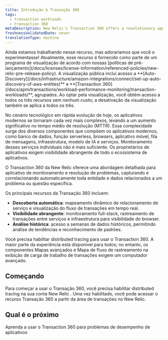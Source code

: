 ```yaml
---
title: Introdução à Transação 360
tags:
  - transaction workloads
  - transaction 360
metaDescription: New Relic's Transaction 360 offers a revolutionary approach to application monitoring and troubleshooting by automatically capturing and correlating all entities and data related to a specific problem or question.
freshnessValidatedDate: never
translationType: machine
---
```


<Callout title="visualização">
  Ainda estamos trabalhando nesse recurso, mas adoraríamos que você o experimentasse! Atualmente, esse recurso é fornecido como parte de um programa de visualização de acordo com nossas [políticas de pré-lançamento](/docs/licenses/license-information/referenced-policies/new-relic-pre-release-policy). A visualização pública inclui acesso a <DNT>**[Auto-Discovery](/docs/infrastructure/amazon-integrations/connect/set-up-auto-discovery-of-aws-entities)**</DNT> e <DNT>**[Transaction 360](/docs/apm/transactions/workload-performance-monitoring/transaction-workloads)**</DNT>, agrupados. Ao optar pela visualização, você obtém acesso a todos os três recursos sem nenhum custo; a desativação da visualização também se aplica a todos os três.
</Callout>

No cenário tecnológico em rápida evolução de hoje, os aplicativos modernos se tornaram cada vez mais complexos, levando a um aumento significativo no tempo médio de resolução (MTTR). Essa complexidade surge dos diversos componentes que compõem os aplicativos modernos, como banco de dados, função serverless, browsers, aplicativo móvel, fila de mensagens, infraestrutura, modelo de IA e serviços. Monitoramento desses serviços individuais não é mais suficiente. Os proprietários de aplicativos exigem visibilidade abrangente de todo o ecossistema de aplicativos.

O Transaction 360 da New Relic oferece uma abordagem detalhada para aplicativo de monitoramento e resolução de problemas, capturando e correlacionando automaticamente toda entidade e dados relacionados a um problema ou questão específica.

Os principais recursos da Transação 360 incluem:

* **Descoberta automática**: mapeamento dinâmico de relacionamento de serviço e visualização do fluxo de transações em tempo real.
* **Visibilidade abrangente**: monitoramento full-stack, rastreamento de transações entre serviços e infraestrutura para visibilidade do browser.
* **Análise histórica**: acesso a semanas de dados históricos, permitindo análise de tendências e reconhecimento de padrões.

<Callout variant="important">
  Você precisa habilitar distributed tracing para usar o Transaction 360. A maior parte da experiência está disponível para todos; no entanto, os componentes Mapas avançados e Mapa de fluxo de rastreamento na exibição de carga de trabalho de transações exigem um computador avançado.
</Callout>

## Começando

Para começar a usar o Transação 360, você precisa habilitar distributed tracing na sua conta New Relic . Uma vez habilitado, você pode acessar o recurso Transação 360 a partir da área de transações no New Relic.

## Qual é o próximo

<DocTiles>
  <DocTile title="Transaction 360 UI" path="/docs/apm/transactions/workload-performance-monitoring/transaction-workloads">Aprenda a usar o Transaction 360 para problemas de desempenho de aplicativos</DocTile>
</DocTiles>